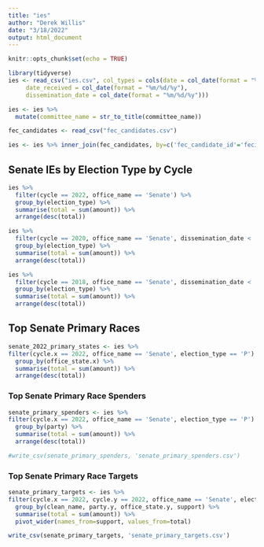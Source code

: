 ```yaml
---
title: "ies"
author: "Derek Willis"
date: "3/18/2022"
output: html_document
---
```


```r
knitr::opts_chunk$set(echo = TRUE)
```


```r
library(tidyverse)
ies <- read_csv("ies.csv", col_types = cols(date = col_date(format = "%m/%d/%y"), 
     date_received = col_date(format = "%m/%d/%y"), 
     dissemination_date = col_date(format = "%m/%d/%y")))

ies <- ies %>% 
  mutate(committee_name = str_to_title(committee_name))

fec_candidates <- read_csv("fec_candidates.csv")

ies <- ies %>% inner_join(fec_candidates, by=c('fec_candidate_id'='fecid'))
```

## Senate IEs by Election Type by Cycle

```r

ies %>% 
  filter(cycle == 2022, office_name == 'Senate') %>% 
  group_by(election_type) %>% 
  summarise(total = sum(amount)) %>% 
  arrange(desc(total))

ies %>% 
  filter(cycle == 2020, office_name == 'Senate', dissemination_date < '2020-03-20') %>% 
  group_by(election_type) %>% 
  summarise(total = sum(amount)) %>% 
  arrange(desc(total))

ies %>% 
  filter(cycle == 2018, office_name == 'Senate', dissemination_date < '2018-03-20') %>% 
  group_by(election_type) %>% 
  summarise(total = sum(amount)) %>% 
  arrange(desc(total))

```

## Top Senate Primary Races

```r
senate_2022_primary_states <- ies %>% 
filter(cycle.x == 2022, office_name == 'Senate', election_type == 'P') %>% 
  group_by(office_state.x) %>% 
  summarise(total = sum(amount)) %>% 
  arrange(desc(total))  

```

### Top Senate Primary Race Spenders

```r

senate_primary_spenders <- ies %>% 
filter(cycle.x == 2022, office_name == 'Senate', election_type == 'P') %>% 
  group_by(party) %>% 
  summarise(total = sum(amount)) %>% 
  arrange(desc(total))  

#write_csv(senate_primary_spenders, 'senate_primary_spenders.csv')

```

### Top Senate Primary Race Targets

```r

senate_primary_targets <- ies %>% 
filter(cycle.x == 2022, cycle.y == 2022, office_name == 'Senate', election_type == 'P') %>% 
  group_by(clean_name, party.y, office_state.y, support) %>% 
  summarise(total = sum(amount)) %>% 
  pivot_wider(names_from=support, values_from=total)

write_csv(senate_primary_targets, 'senate_primary_targets.csv')

```